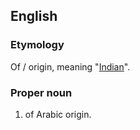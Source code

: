 ==English==

===Etymology===
Of {{etyl|ur|en}}/{{etyl|ar|en}} origin, meaning "[[Indian]]".

===Proper noun===
{{en-proper noun}}

# {{surname|from=Arabic|dot=}} of Arabic origin.